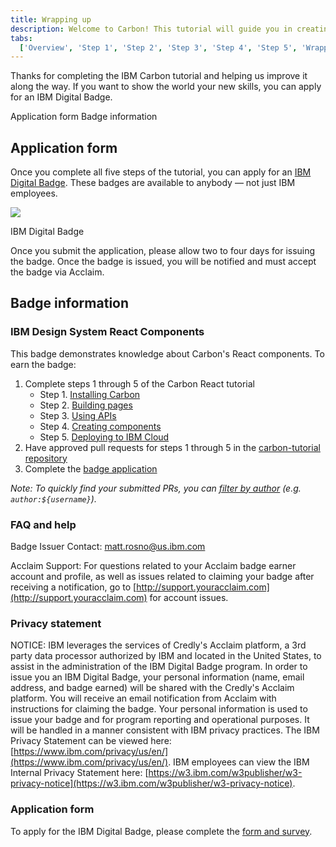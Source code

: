 ```yaml
---
title: Wrapping up
description: Welcome to Carbon! This tutorial will guide you in creating a React app with the Carbon Design System.
tabs:
  ['Overview', 'Step 1', 'Step 2', 'Step 3', 'Step 4', 'Step 5', 'Wrapping up']
---
```


<PageDescription>

Thanks for completing the IBM Carbon tutorial and helping us improve it along the way. If you want to show the world your new skills, you can apply for an IBM Digital Badge.

</PageDescription>

<AnchorLinks>

<AnchorLink>Application form</AnchorLink>
<AnchorLink>Badge information</AnchorLink>

</AnchorLinks>

## Application form

Once you complete all five steps of the tutorial, you can apply for an [IBM Digital Badge](https://www.surveygizmo.com/s3/5163103/IBM-Carbon-Design-System-Developer-Essentials-React-v2). These badges are available to anybody — not just IBM employees.

<Row>
<Column colLg={8}>

![](/images/carbon-badge.png)

<Caption>IBM Digital Badge</Caption>

</Column>
</Row>

Once you submit the application, please allow two to four days for issuing the badge. Once the badge is issued, you will be notified and must accept the badge via Acclaim.

## Badge information

### IBM Design System React Components

This badge demonstrates knowledge about Carbon's React components. To earn the badge:

1. Complete steps 1 through 5 of the Carbon React tutorial
   - Step 1. [Installing Carbon](/tutorial/react/step-1)
   - Step 2. [Building pages](/tutorial/react/step-2)
   - Step 3. [Using APIs](/tutorial/react/step-3)
   - Step 4. [Creating components](/tutorial/react/step-4)
   - Step 5. [Deploying to IBM Cloud](/tutorial/react/step-5)
2. Have approved pull requests for steps 1 through 5 in the [carbon-tutorial repository](https://github.com/carbon-design-system/carbon-tutorial)
3. Complete the [badge application](https://www.surveygizmo.com/s3/5163103/IBM-Carbon-Design-System-Developer-Essentials-React-v2)

_Note: To quickly find your submitted PRs, you can [filter by author](https://github.com/carbon-design-system/carbon-tutorial/pulls?utf8=%E2%9C%93&q=author%3Ausername) (e.g. _`author:${username}`_)._

### FAQ and help

Badge Issuer Contact: matt.rosno@us.ibm.com

Acclaim Support: For questions related to your Acclaim badge earner account and profile, as well as issues related to claiming your badge after receiving a notification, go to [http://support.youracclaim.com](http://support.youracclaim.com) for account issues.

### Privacy statement

NOTICE: IBM leverages the services of Credly's Acclaim platform, a 3rd party data processor authorized by IBM and located in the United States, to assist in the administration of the IBM Digital Badge program. In order to issue you an IBM Digital Badge, your personal information (name, email address, and badge earned) will be shared with the Credly's Acclaim platform. You will receive an email notification from Acclaim with instructions for claiming the badge. Your personal information is used to issue your badge and for program reporting and operational purposes. It will be handled in a manner consistent with IBM privacy practices. The IBM Privacy Statement can be viewed here: [https://www.ibm.com/privacy/us/en/](https://www.ibm.com/privacy/us/en/). IBM employees can view the IBM Internal Privacy Statement here: [https://w3.ibm.com/w3publisher/w3-privacy-notice](https://w3.ibm.com/w3publisher/w3-privacy-notice).

### Application form

To apply for the IBM Digital Badge, please complete the [form and survey](https://www.surveygizmo.com/s3/5163103/IBM-Carbon-Design-System-Developer-Essentials-React-v2).
